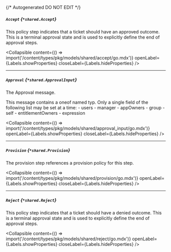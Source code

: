 {/* Autogenerated DO NOT EDIT  */}

##### `Accept` *{`*shared.Accept`}*
This policy step indicates that a ticket should have an approved outcome. This is a terminal approval state and is used to explicitly define the end of approval steps.

<Collapsible content={() => import('/content/types/pkg/models/shared/accept/go.mdx')} openLabel={Labels.showProperties} closeLabel={Labels.hideProperties} />


---
##### `Approval` *{`*shared.ApprovalInput`}*
The Approval message.

This message contains a oneof named typ. Only a single field of the following list may be set at a time:
  \- users
  \- manager
  \- appOwners
  \- group
  \- self
  \- entitlementOwners
  \- expression


<Collapsible content={() => import('/content/types/pkg/models/shared/approval_input/go.mdx')} openLabel={Labels.showProperties} closeLabel={Labels.hideProperties} />


---
##### `Provision` *{`*shared.Provision`}*
The provision step references a provision policy for this step.

<Collapsible content={() => import('/content/types/pkg/models/shared/provision/go.mdx')} openLabel={Labels.showProperties} closeLabel={Labels.hideProperties} />


---
##### `Reject` *{`*shared.Reject`}*
This policy step indicates that a ticket should have a denied outcome. This is a terminal approval state and is used to explicitly define the end of approval steps.

<Collapsible content={() => import('/content/types/pkg/models/shared/reject/go.mdx')} openLabel={Labels.showProperties} closeLabel={Labels.hideProperties} />



